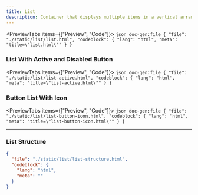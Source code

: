 ```yaml
---
title: List
description: Container that displays multiple items in a vertical arrangement.
---
```




<PreviewTabs items={["Preview", "Code"]}>
  <PreviewTab value="Preview">
    <ComponentPreview src="/list/list" />
  </PreviewTab>
  <PreviewTab value="Code">
    ```json doc-gen:file
    {
      "file": "./static/list/list.html",
      "codeblock": {
        "lang": "html",
        "meta": "title=\"list.html\""
      }
    }
    ```
  </PreviewTab>
</PreviewTabs>


### List With Active and Disabled Button

<PreviewTabs items={["Preview", "Code"]}>
  <PreviewTab value="Preview">
    <ComponentPreview src="/list/list-active" />
  </PreviewTab>
  <PreviewTab value="Code">
    ```json doc-gen:file
    {
      "file": "./static/list/list-active.html",
      "codeblock": {
        "lang": "html",
        "meta": "title=\"list-active.html\""
      }
    }
    ```
  </PreviewTab>
</PreviewTabs>


### Button List With Icon

<PreviewTabs items={["Preview", "Code"]}>
  <PreviewTab value="Preview">
    <ComponentPreview src="/list/list-button-icon" />
  </PreviewTab>
  <PreviewTab value="Code">
    ```json doc-gen:file
    {
      "file": "./static/list/list-button-icon.html",
      "codeblock": {
        "lang": "html",
        "meta": "title=\"list-button-icon.html\""
      }
    }
    ```
  </PreviewTab>
</PreviewTabs>

---

### List Structure

```json doc-gen:file
{
  "file": "./static/list/list-structure.html",
  "codeblock": {
    "lang": "html",
    "meta": ""
  }
}
```